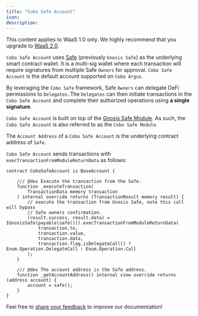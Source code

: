 ```yaml
---
title: "Cobo Safe Account"
icon: 
description: 
---
```

<Note>This content applies to WaaS 1.0 only. We highly recommend that you upgrade to [WaaS 2.0](https://www.cobo.com/developers/v2/guides/overview/introduction).</Note>

`Cobo Safe Account` uses [Safe](https://safe.global/) (previously `Gnosis Safe`) as the underlying smart contract wallet. It is a multi-sig wallet where each transaction will require signatures from multiple Safe `Owners` for approval. `Cobo Safe Account` is the default account supported on `Cobo Argus`.

By leveraging the `Cobo Safe` framework, Safe `Owners` can delegate DeFi permissions to `Delegates.`The `Delegates` can then initiate transactions in the `Cobo Safe Account` and complete their authorized operations using **a single signature**.

`Cobo Safe Account` is built on top of the [Gnosis Safe Module](https://docs.safe.global/learn/safe-core/safe-core-protocol/modules-1). As such, the `Cobo Safe Account` is also referred to as the `Cobo Safe Module`.

The `Account Address` of a `Cobo Safe Account` is the underlying contract address of `Safe`.

`Cobo Safe Account` sends transactions with `execTransactionFromModuleReturnData` as follows: &#x20;

```solidity
contract CoboSafeAccount is BaseAccount {

    /// @dev Execute the transaction from the Safe.
    function _executeTransaction(
        TransactionData memory transaction
    ) internal override returns (TransactionResult memory result) {
        // execute the transaction from Gnosis Safe, note this call will bypass
        // Safe owners confirmation.
        (result.success, result.data) = IGnosisSafe(payable(safe())).execTransactionFromModuleReturnData(
            transaction.to,
            transaction.value,
            transaction.data,
            transaction.flag.isDelegateCall() ? Enum.Operation.DelegateCall : Enum.Operation.Call
        );
    }

    /// @dev The account address is the Safe address.
    function _getAccountAddress() internal view override returns (address account) {
        account = safe();
    }
}
```

<Tip>Feel free to [share your feedback](https://forms.zohopublic.com/cobo/form/DocumentFeedbackForm/formperma/QvLOhxJv1_JMsJ-1dleZ8Itb_7rzN-LtgvsDdxosoVI) to improve our documentation!</Tip>